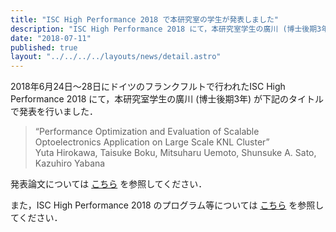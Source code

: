 ```yaml
---
title: "ISC High Performance 2018 で本研究室の学生が発表しました"
description: "ISC High Performance 2018 にて，本研究室学生の廣川 (博士後期3年) が下記のタイトルで発表を行いました．"
date: "2018-07-11"
published: true
layout: "../../../../layouts/news/detail.astro"
---
```


2018年6月24日〜28日にドイツのフランクフルトで行われたISC High Performance 2018 にて，本研究室学生の廣川 (博士後期3年) が下記のタイトルで発表を行いました．

> “Performance Optimization and Evaluation of Scalable Optoelectronics Application on Large Scale KNL Cluster”  
> Yuta Hirokawa, Taisuke Boku, Mitsuharu Uemoto, Shunsuke A. Sato, Kazuhiro Yabana

発表論文については [こちら](https://doi.org/10.1007/978-3-319-92040-5_11) を参照してください．

また，ISC High Performance 2018 のプログラム等については [こちら](https://www.isc-hpc.com/research-papers-2018.html) を参照してください．
